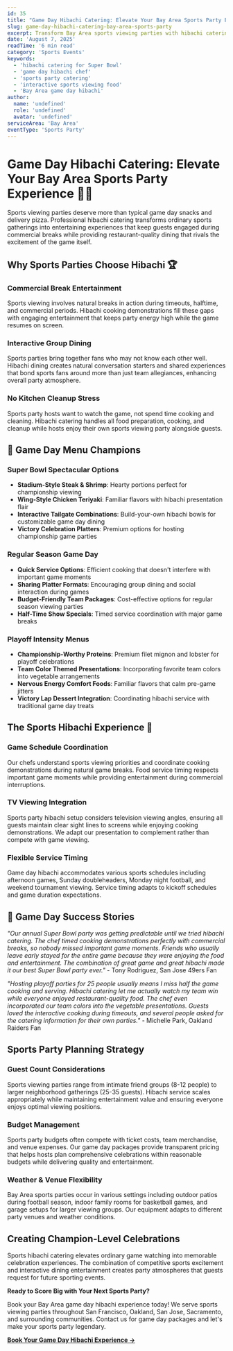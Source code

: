 ```yaml
---
id: 35
title: "Game Day Hibachi Catering: Elevate Your Bay Area Sports Party Experience"
slug: game-day-hibachi-catering-bay-area-sports-party
excerpt: Transform Bay Area sports viewing parties with hibachi catering. Interactive cooking entertainment during commercial breaks, perfect for Super Bowl and game day celebrations.
date: 'August 7, 2025'
readTime: '6 min read'
category: 'Sports Events'
keywords:
  - 'hibachi catering for Super Bowl'
  - 'game day hibachi chef'
  - 'sports party catering'
  - 'interactive sports viewing food'
  - 'Bay Area game day hibachi'
author:
  name: 'undefined'
  role: 'undefined'
  avatar: 'undefined'
serviceArea: 'Bay Area'
eventType: 'Sports Party'
---
```


# Game Day Hibachi Catering: Elevate Your Bay Area Sports Party Experience 🏈🥩

Sports viewing parties deserve more than typical game day snacks and delivery pizza. Professional hibachi catering transforms ordinary sports gatherings into entertaining experiences that keep guests engaged during commercial breaks while providing restaurant-quality dining that rivals the excitement of the game itself.

## Why Sports Parties Choose Hibachi 🏆

### Commercial Break Entertainment

Sports viewing involves natural breaks in action during timeouts, halftime, and commercial periods. Hibachi cooking demonstrations fill these gaps with engaging entertainment that keeps party energy high while the game resumes on screen.

### Interactive Group Dining

Sports parties bring together fans who may not know each other well. Hibachi dining creates natural conversation starters and shared experiences that bond sports fans around more than just team allegiances, enhancing overall party atmosphere.

### No Kitchen Cleanup Stress

Sports party hosts want to watch the game, not spend time cooking and cleaning. Hibachi catering handles all food preparation, cooking, and cleanup while hosts enjoy their own sports viewing party alongside guests.

## 🏈 Game Day Menu Champions

### Super Bowl Spectacular Options

- **Stadium-Style Steak & Shrimp**: Hearty portions perfect for championship viewing
- **Wing-Style Chicken Teriyaki**: Familiar flavors with hibachi presentation flair
- **Interactive Tailgate Combinations**: Build-your-own hibachi bowls for customizable game day dining
- **Victory Celebration Platters**: Premium options for hosting championship game parties

### Regular Season Game Day

- **Quick Service Options**: Efficient cooking that doesn't interfere with important game moments
- **Sharing Platter Formats**: Encouraging group dining and social interaction during games
- **Budget-Friendly Team Packages**: Cost-effective options for regular season viewing parties
- **Half-Time Show Specials**: Timed service coordination with major game breaks

### Playoff Intensity Menus

- **Championship-Worthy Proteins**: Premium filet mignon and lobster for playoff celebrations
- **Team Color Themed Presentations**: Incorporating favorite team colors into vegetable arrangements
- **Nervous Energy Comfort Foods**: Familiar flavors that calm pre-game jitters
- **Victory Lap Dessert Integration**: Coordinating hibachi service with traditional game day treats

## The Sports Hibachi Experience 🎪

### Game Schedule Coordination

Our chefs understand sports viewing priorities and coordinate cooking demonstrations during natural game breaks. Food service timing respects important game moments while providing entertainment during commercial interruptions.

### TV Viewing Integration

Sports party hibachi setup considers television viewing angles, ensuring all guests maintain clear sight lines to screens while enjoying cooking demonstrations. We adapt our presentation to complement rather than compete with game viewing.

### Flexible Service Timing

Game day hibachi accommodates various sports schedules including afternoon games, Sunday doubleheaders, Monday night football, and weekend tournament viewing. Service timing adapts to kickoff schedules and game duration expectations.

## 🌟 Game Day Success Stories

_"Our annual Super Bowl party was getting predictable until we tried hibachi catering. The chef timed cooking demonstrations perfectly with commercial breaks, so nobody missed important game moments. Friends who usually leave early stayed for the entire game because they were enjoying the food and entertainment. The combination of great game and great hibachi made it our best Super Bowl party ever."_ - Tony Rodriguez, San Jose 49ers Fan

_"Hosting playoff parties for 25 people usually means I miss half the game cooking and serving. Hibachi catering let me actually watch my team win while everyone enjoyed restaurant-quality food. The chef even incorporated our team colors into the vegetable presentations. Guests loved the interactive cooking during timeouts, and several people asked for the catering information for their own parties."_ - Michelle Park, Oakland Raiders Fan

## Sports Party Planning Strategy

### Guest Count Considerations

Sports viewing parties range from intimate friend groups (8-12 people) to larger neighborhood gatherings (25-35 guests). Hibachi service scales appropriately while maintaining entertainment value and ensuring everyone enjoys optimal viewing positions.

### Budget Management

Sports party budgets often compete with ticket costs, team merchandise, and venue expenses. Our game day packages provide transparent pricing that helps hosts plan comprehensive celebrations within reasonable budgets while delivering quality and entertainment.

### Weather & Venue Flexibility

Bay Area sports parties occur in various settings including outdoor patios during football season, indoor family rooms for basketball games, and garage setups for larger viewing groups. Our equipment adapts to different party venues and weather conditions.

## Creating Champion-Level Celebrations

Sports hibachi catering elevates ordinary game watching into memorable celebration experiences. The combination of competitive sports excitement and interactive dining entertainment creates party atmospheres that guests request for future sporting events.

**Ready to Score Big with Your Next Sports Party?**

Book your Bay Area game day hibachi experience today! We serve sports viewing parties throughout San Francisco, Oakland, San Jose, Sacramento, and surrounding communities. Contact us for game day packages and let's make your sports party legendary.

[**Book Your Game Day Hibachi Experience →**](#contact)
